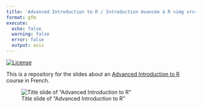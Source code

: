 ```yaml
---
title: 'Advanced Introduction to R / Introduction Avancée à R <img src="https://raw.githubusercontent.com/mcanouil/hex-stickers/main/SVG/mcsb.svg" align="right" width="60" />'
format: gfm
execute:
  echo: false
  warning: false
  error: false
  output: asis
---
```


<!-- README.md is generated from README.Rmd. Please edit that file -->

<!-- badges: start -->
[![License](https://img.shields.io/github/license/mcanouil/radvanced)](LICENSE)
<!-- badges: end -->

This is a repository for the slides about an [Advanced Introduction to R](https://m.canouil.fr/radvanced/) course in French.

![Title slide of "Advanced Introduction to R"](thumbs/title-slide.png)
